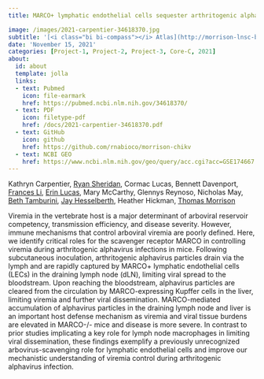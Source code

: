 ```yaml
---
title: MARCO+ lymphatic endothelial cells sequester arthritogenic alphaviruses to limit viremia and viral dissemination

image: /images/2021-carpentier-34618370.jpg
subtitle: '[<i class="bi bi-compass"></i> Atlas](http://morrison-lnsc-browser.s3-website-us-east-1.amazonaws.com){.link-box-large}'
date: 'November 15, 2021'
categories: [Project-1, Project-2, Project-3, Core-C, 2021]
about:
  id: about
  template: jolla
  links:
  - text: Pubmed
    icon: file-earmark
    href: https://pubmed.ncbi.nlm.nih.gov/34618370/
  - text: PDF
    icon: filetype-pdf
    href: /docs/2021-carpentier-34618370.pdf
  - text: GitHub
    icon: github
    href: https://github.com/rnabioco/morrison-chikv
  - text: NCBI GEO
    href: https://www.ncbi.nlm.nih.gov/geo/query/acc.cgi?acc=GSE174667
---
```


Kathryn Carpentier, [Ryan Sheridan](https://orcid.org/0000-0003-4012-3147), Cormac Lucas, Bennett Davenport, [Frances Li](https://orcid.org/0000-0001-8798-8290), [Erin Lucas](http://orcid.org/0000-0001-7705-2069), Mary McCarthy, Glennys Reynoso, Nicholas May, [Beth Tamburini](https://orcid.org/0000-0003-1991-231X), [Jay Hesselberth](https://scholar.google.com/citations?user=EnOmNEYAAAAJ), Heather Hickman, [Thomas Morrison](https://scholar.google.com/citations?user=ljkm0eMAAAAJ&hl=en&oi=ao)

Viremia in the vertebrate host is a major determinant of arboviral reservoir competency, transmission efficiency, and disease severity. However, immune mechanisms that control arboviral viremia are poorly defined. Here, we identify critical roles for the scavenger receptor MARCO in controlling viremia during arthritogenic alphavirus infections in mice. Following subcutaneous inoculation, arthritogenic alphavirus particles drain via the lymph and are rapidly captured by MARCO+ lymphatic endothelial cells (LECs) in the draining lymph node (dLN), limiting viral spread to the bloodstream. Upon reaching the bloodstream, alphavirus particles are cleared from the circulation by MARCO-expressing Kupffer cells in the liver, limiting viremia and further viral dissemination. MARCO-mediated accumulation of alphavirus particles in the draining lymph node and liver is an important host defense mechanism as viremia and viral tissue burdens are elevated in MARCO-/- mice and disease is more severe. In contrast to prior studies implicating a key role for lymph node macrophages in limiting viral dissemination, these findings exemplify a previously unrecognized arbovirus-scavenging role for lymphatic endothelial cells and improve our mechanistic understanding of viremia control during arthritogenic alphavirus infection.
